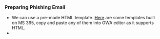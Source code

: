 ### Preparing Phishing Email
- We can use a pre-made HTML template. [Here](https://github.com/ZeroPointSecurity/PhishingTemplates/tree/master/Office365) are some templates built on MS 365, copy and paste any of them into OWA editor as it supports HTML.
- 